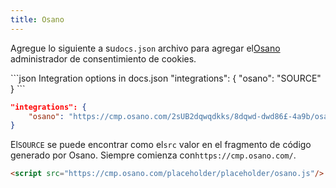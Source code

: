 ```yaml
---
title: Osano
---
```


Agregue lo siguiente a su`docs.json` archivo para agregar el[Osano](https://www.osano.com/) administrador de consentimiento de cookies.

<CodeGroup>
  ```json Integration options in docs.json
  "integrations": {
      "osano": "SOURCE"
  }
  ```

  ```json Example
  "integrations": {
      "osano": "https://cmp.osano.com/2sUB2dqwqdkks/8dqwd-dwd86£-4a9b/osano.js"
  }
  ```
</CodeGroup>

El`SOURCE` se puede encontrar como el`src` valor en el fragmento de código generado por Osano. Siempre comienza con`https://cmp.osano.com/`.

```html Code snippet from Osano
<script src="https://cmp.osano.com/placeholder/placeholder/osano.js"/>
```
